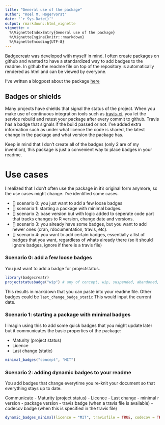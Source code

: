 ```yaml
---
title: "General use of the package"
author: "Roel M. Hogervorst"
date: "`r Sys.Date()`"
output: rmarkdown::html_vignette
vignette: >
  %\VignetteIndexEntry{General use of the package}
  %\VignetteEngine{knitr::rmarkdown}
  %\VignetteEncoding{UTF-8}
---
```


Badgecreatr was developed with myself in mind. I often create packages on github
and wanted to have a standardized way to add badges to the readme. In github the
readme file on top of the repository is automatically rendered as html and can
be viewed by everyone. 

I've written a blogpost about the package [here](http://rmhogervorst.nl/cleancode/blog/2016/07/08/introducing-badgecreatr-create-and-place-badges-in-readme-rmd.html)

## Badges or shields
Many projects have shields that signal the status of the project. When you make
use of continuous integration tools such as [travis-ci](https://docs.travis-ci.com/user/languages/r "a R-specific guide for travis"), you let the service rebuild and retest your package after every
commit to github. Travis has a badge that signals if the build passed or not. 
I've added extra information such as under what licence the code is shared, 
the latest change in the package and what version the package has. 

Keep in mind that I don't create all of the badges (only 2 are of my invention), 
this package is just a convenient way to place badges in your readme. 

# Use cases
I realized that I don't often use the package in it's original form anymore, 
so the use cases might change. I've identified some cases.

- [] scenario 0: you just want to add a few loose badges
- [] scenario 1: starting a package with minimal badges.
- [] scenario 2: base version but with logic added to seperate code part that tracks changes to R version, change date and versions.
- [] scenario 3: you already have some badges, but you want to add newer ones (cran, rdocumentation, travis, etc).
- [] scenario 4: you want to add certain badges, essentially a list of badges that you want, regardless of whats already there (so it should ignore badges, ignore if there is a travis file)

### Scenario 0: add a few loose badges
You just want to add a badge for projectstatus.
```r
library(badgecreatr)
projectstatusbadge("wip") # any of concept, wip, suspended, abandoned, active, inactive, unsupported
```

This results in markdown that you can paste into your readme file.
Other badges could be `last_change_badge_static` This would input the current 
date. 

### Scenario 1: starting a package with minimal badges
I imagin using this to add some quick badges that you might update later
but it communicates the basic properties of the package:

- Maturity (project status)
- Licence
- Last change (static)

```r
minimal_badges("concept", "MIT")
```

### Scenario 2: adding dynamic badges to your readme

You add badges that change everytime you re-knit your document so that everything
stays up to date.

Communicate
- Maturity (project status)
- Licence
- Last change
- minimal r version
- package version
- travis badge (when a travis file is available)
- codecov badge (when this is specified in the travis file)


```r
dynamic_badges_minimal(licence = "MIT", travisfile = TRUE, codecov = TRUE)
```

